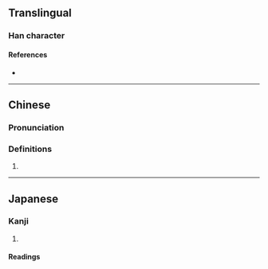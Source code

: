 {{character info/new}}
==Translingual==
{{Han simplified forms|儣|𬽷|𠆲|ex=y}}

===Han character===
{{Han char|rn=9|rad=人|as=15|sn=17|four=|canj=OITC|ids=⿰亻廣}}

====References====
* {{Han ref|kx=0120.200|dkj=01253|dj=0254.180|hdz=10235.110|uh=5123|ud=20771}}

----

==Chinese==
{{zh-forms|s=𠆲}}

===Pronunciation===
{{zh-pron
|m=kuàng
|cat=
}}

===Definitions===
{{zh-hanzi}}

# {{rfdef|zh}}

----

==Japanese==
{{ja-kanji forms|𬽷|儣}}

===Kanji===
{{ja-kanji|grade=|rs=人15|shin=𬽷}}

# {{defn|lang=ja|sort=人15}}

====Readings====
{{ja-readings
|goon=こう<くわう
|kanon=こう<くわう
|kun=}}